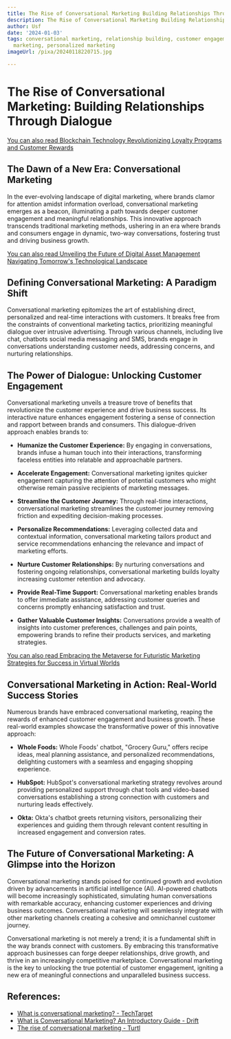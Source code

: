 ```yaml
---
title: The Rise of Conversational Marketing Building Relationships Through Dialogue
description: The Rise of Conversational Marketing Building Relationships Through Dialogue
author: Usf
date: '2024-01-03'
tags: conversational marketing, relationship building, customer engagement, dialogue
  marketing, personalized marketing
imageUrl: /pixa/20240118220715.jpg

---
```

# The Rise of Conversational Marketing: Building Relationships Through Dialogue

[You can also read  Blockchain Technology Revolutionizing Loyalty Programs and Customer Rewards](Blockchain%20Technology%20Revolutionizing%20Loyalty%20Programs%20and%20Customer%20Rewards)


## The Dawn of a New Era: Conversational Marketing

In the ever-evolving landscape of digital marketing, where brands clamor for attention amidst information overload, conversational marketing emerges as a beacon, illuminating a path towards  deeper customer engagement and meaningful relationships. This  innovative approach transcends traditional marketing  methods, ushering  in  an era where  brands and consumers engage in dynamic, two-way conversations, fostering  trust and driving business growth.

[You can also read Unveiling the Future of  Digital  Asset Management Navigating Tomorrow's Technological Landscape](Unveiling%20the%20Future%20of%20Digital%20Asset%20Management%20Navigating%20Tomorrow%27s%20Technological%20Landscape)


## Defining Conversational  Marketing:  A Paradigm Shift

Conversational marketing  epitomizes the art of establishing direct, personalized and real-time interactions with customers.  It breaks  free from the  constraints of conventional marketing tactics, prioritizing meaningful dialogue over intrusive advertising. Through various channels, including live chat, chatbots social media messaging and SMS,  brands engage in conversations understanding customer needs, addressing concerns, and nurturing relationships.

## The Power of Dialogue: Unlocking Customer Engagement

Conversational marketing unveils  a  treasure trove of benefits that  revolutionize the customer experience  and drive business success. Its interactive nature enhances engagement fostering a sense of connection and rapport between brands and consumers. This dialogue-driven approach enables brands to:

- **Humanize the Customer Experience:** By engaging in conversations,  brands infuse a human touch into their interactions, transforming faceless entities into relatable and approachable partners.

- **Accelerate Engagement:** Conversational  marketing ignites quicker engagement capturing the attention of potential customers who might otherwise remain passive recipients  of marketing messages.

- **Streamline  the Customer Journey:** Through real-time interactions, conversational marketing  streamlines the customer journey removing friction and expediting decision-making processes.

-  **Personalize Recommendations:** Leveraging collected data and contextual information, conversational marketing tailors product and service recommendations enhancing the relevance and impact of marketing efforts.

- **Nurture Customer Relationships:** By  nurturing conversations and fostering ongoing relationships, conversational marketing builds loyalty increasing customer retention and advocacy.

- **Provide Real-Time  Support:** Conversational marketing enables brands to offer immediate assistance, addressing customer queries and concerns promptly enhancing satisfaction and trust.

- **Gather Valuable Customer Insights:** Conversations provide a  wealth of insights into customer preferences,  challenges  and pain points, empowering brands to refine  their products services, and marketing strategies.

[You can also read Embracing the Metaverse  for Futuristic Marketing Strategies for Success in Virtual Worlds](Embracing%20the%20Metaverse%20for%20Futuristic%20Marketing%20Strategies%20for%20Success%20in%20Virtual%20Worlds)


##  Conversational Marketing in Action: Real-World Success Stories

Numerous brands have embraced conversational marketing, reaping the rewards of enhanced customer engagement and business growth. These real-world examples showcase the transformative power of this innovative approach:

-  **Whole Foods:** Whole Foods' chatbot, "Grocery Guru," offers recipe ideas, meal planning assistance, and personalized recommendations,  delighting customers with a seamless  and engaging shopping experience.

- **HubSpot:** HubSpot's conversational marketing strategy  revolves around providing personalized support through chat tools and video-based conversations establishing a strong connection with customers and nurturing leads effectively.

- **Okta:** Okta's chatbot greets returning visitors, personalizing  their experiences and guiding them through relevant content resulting in increased engagement and conversion rates.

## The Future of Conversational  Marketing: A Glimpse into the Horizon

Conversational marketing stands poised for continued growth and evolution driven  by  advancements in artificial intelligence (AI). AI-powered chatbots  will become  increasingly  sophisticated, simulating human conversations with remarkable accuracy,  enhancing customer experiences and driving business outcomes. Conversational marketing will seamlessly  integrate with other marketing channels creating a cohesive and omnichannel customer journey.

Conversational marketing  is not merely a trend; it is a fundamental shift in the way brands connect with customers. By embracing this transformative approach businesses can forge deeper  relationships, drive growth, and thrive in  an increasingly  competitive  marketplace. Conversational marketing is  the key to  unlocking the  true potential of customer engagement, igniting a  new era of meaningful  connections and unparalleled  business success.

## References:
- [What is conversational marketing? - TechTarget](https://www.techtarget.com/searchcustomerexperience/definition/conversational-marketing)
- [What is Conversational Marketing? An Introductory Guide - Drift](https://www.drift.com/conversational-marketing/)
- [The rise of conversational marketing - Turtl](https://turtl.co/content-hub/the-rise-of-conversational-marketing/)
